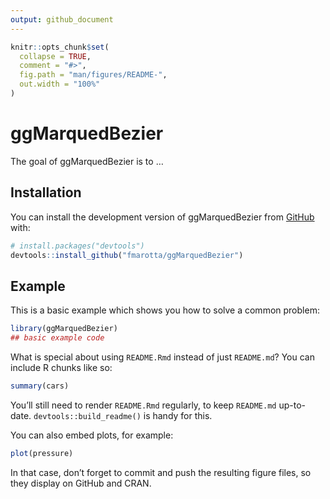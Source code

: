 ```yaml
---
output: github_document
---
```


<!-- README.md is generated from README.Rmd. Please edit that file -->

```r
knitr::opts_chunk$set(
  collapse = TRUE,
  comment = "#>",
  fig.path = "man/figures/README-",
  out.width = "100%"
)
```

# ggMarquedBezier

<!-- badges: start -->
<!-- badges: end -->

The goal of ggMarquedBezier is to ...

## Installation

You can install the development version of ggMarquedBezier from [GitHub](https://github.com/) with:

``` r
# install.packages("devtools")
devtools::install_github("fmarotta/ggMarquedBezier")
```

## Example

This is a basic example which shows you how to solve a common problem:

```r
library(ggMarquedBezier)
## basic example code
```

What is special about using `README.Rmd` instead of just `README.md`? You can include R chunks like so:

```r
summary(cars)
```

You'll still need to render `README.Rmd` regularly, to keep `README.md` up-to-date. `devtools::build_readme()` is handy for this.

You can also embed plots, for example:

```r
plot(pressure)
```

In that case, don't forget to commit and push the resulting figure files, so they display on GitHub and CRAN.
